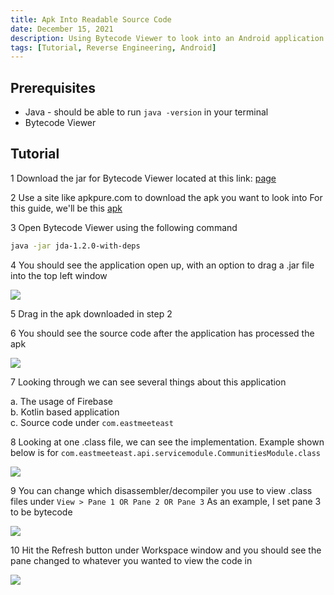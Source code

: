 ```yaml
---
title: Apk Into Readable Source Code
date: December 15, 2021
description: Using Bytecode Viewer to look into an Android application's source code
tags: [Tutorial, Reverse Engineering, Android]
---
```


## Prerequisites

* Java - should be able to run `java -version` in your terminal
* Bytecode Viewer

## Tutorial

<Badge>1</Badge> Download the jar for Bytecode Viewer located at this link: [page](https://github.com/Konloch/bytecode-viewer/releases)

<Badge>2</Badge> Use a site like apkpure.com to download the apk you want to look into
For this guide, we'll be this [apk](https://m.apkpure.com/eme-hive-meet-chat-go-live/com.eastmeeteast.eme_android)

<Badge>3</Badge> Open Bytecode Viewer using the following command
```bash
java -jar jda-1.2.0-with-deps
```

<Badge>4</Badge> You should see the application open up, with an option to drag a .jar file into the top left window
  
  ![](/assets/images/blog-posts/apk-into-readable-source-code/1.png)

<Badge>5</Badge> Drag in the apk downloaded in step 2

<Badge>6</Badge> You should see the source code after the application has processed the apk 
  
  ![](/assets/images/blog-posts/apk-into-readable-source-code/2.png)

<Badge>7</Badge> Looking through we can see several things about this application

a. The usage of Firebase  
b. Kotlin based application  
c. Source code under `com.eastmeeteast`  

<Badge>8</Badge> Looking at one .class file, we can see the implementation. Example shown below is for `com.eastmeeteast.api.servicemodule.CommunitiesModule.class`

 ![](/assets/images/blog-posts/apk-into-readable-source-code/3.png)

<Badge>9</Badge> You can change which disassembler/decompiler you use to view .class files under `View > Pane 1 OR Pane 2 OR Pane 3`
As an example, I set pane 3 to be bytecode

![](/assets/images/blog-posts/apk-into-readable-source-code/4.png)

<Badge>10</Badge> Hit the Refresh button under Workspace window and you should see the pane changed to whatever you wanted to view the code in

![](/assets/images/blog-posts/apk-into-readable-source-code/5.png)